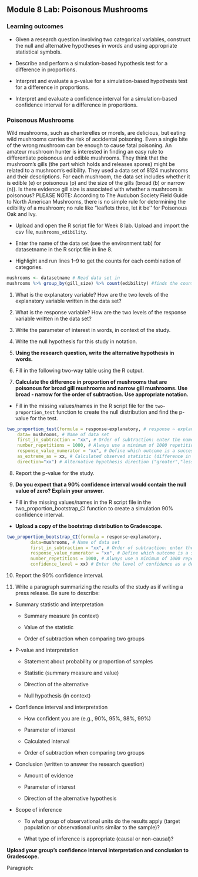 ## Module 8 Lab:  Poisonous Mushrooms 

\setstretch{1}

### Learning outcomes

* Given a research question involving two categorical variables, construct the null and alternative hypotheses
  in words and using appropriate statistical symbols.
  
* Describe and perform a simulation-based hypothesis test for a difference in proportions.

* Interpret and evaluate a p-value for a simulation-based hypothesis test for a difference in proportions.

* Interpret and evaluate a confidence interval for a simulation-based confidence interval for a difference in proportions.

### Poisonous Mushrooms

Wild mushrooms, such as chanterelles or morels, are delicious, but eating wild mushrooms carries the risk of accidental poisoning. Even a single bite of the wrong mushroom can be enough to cause fatal poisoning. An amateur mushroom hunter is interested in finding an easy rule to differentiate poisonous and edible mushrooms. They think that the mushroom’s gills (the part which holds and releases spores) might be related to a mushroom’s edibility. They used a data set of 8124 mushrooms and their descriptions. For each mushroom, the data set includes whether it is edible (e) or poisonous (p) and the size of the gills (broad (b) or narrow (n)).  Is there evidence gill size is associated with whether a mushroom is poisonous?  PLEASE NOTE: According to The Audubon Society Field Guide to North American Mushrooms, there is no simple rule for determining the edibility of a mushroom; no rule like "leaflets three, let it be'' for Poisonous Oak and Ivy. 

* Upload and open the R script file for Week 8 lab. Upload and import the csv file, `mushrooms_edibility`. 

* Enter the name of the data set (see the environment tab) for datasetname in the R script file in line 8. 

* Highlight and run lines 1--9 to get the counts for each combination of categories.

```r
mushrooms <- datasetname # Read data set in
mushrooms %>% group_by(gill_size) %>% count(edibility) #finds the counts in each group
```

1. What is the explanatory variable?  How are the two levels of the explanatory variable written in the data set?

\vspace{0.5in}

2. What is the response variable? How are the two levels of the response variable written in the data set?

\vspace{0.5in}

3. Write the parameter of interest in words, in context of the study.

\vspace{1in}

4.  Write the null hypothesis for this study in notation.

\vspace{0.25in}

\newpage

5.  **Using the research question, write the alternative hypothesis in words.**

\vspace{1in}

6. Fill in the following two-way table using the R output.

\begin{center}
\begin{tabular}{|c|c|c|c|}\hline
& \multicolumn{2}{|c|}{\textbf{Gill Size}} & \\ \hline
\textbf{Edibility} & \hspace{0.35in} Broad (b) \hspace{0.35in} & \hspace{0.35in} Narrow (n) \hspace{0.35in} & \hspace{0.35in} Total \hspace{0.35in} \\ \hline
 Poisonous (p) & & & \\ 
 & & & \\ \hline
Edible (e) & & & \\ 
 & & & \\ \hline
 Total & & & \\ 
 & & & \\ \hline
\end{tabular}
\end{center}

7. **Calculate the difference in proportion of mushrooms that are poisonous for broad gill mushrooms and narrow gill mushrooms.  Use broad - narrow for the order of subtraction.  Use appropriate notation.**

\vspace{0.8in}

<!-- Use the provided R script file to create a segmented bar plot of the data.  Make sure to title your plot.  Highlight and run lines 14--20. -->

<!-- ```{r, out.width="60%", echo=TRUE, eval=FALSE} -->
<!-- injuries %>% # Data set piped into... -->
<!--   ggplot(aes(x = Injury.Site, fill = Lethal)) +   # This specifies the variables -->
<!--   geom_bar(stat = "count", position = "fill") +  # Tell it to make a stacked bar plot -->
<!--   labs(title = "Title",  # Make sure to title your plot  -->
<!--        x = "Location of Injury",   # Label the x axis -->
<!--        y = "") +  # Remove y axis label -->
<!--   scale_fill_grey()  # Make figure black and white -->
<!-- ``` -->
<!-- 7.  Based on the plot does there appear to be an association between the variables?  Explain your answer. -->



* Fill in the missing values/names in the R script file for the `two-proportion_test` function to create the null distribution and find the p-value for the test.

```r
two_proportion_test(formula = response~explanatory, # response ~ explanatory
    data= mushrooms, # Name of data set
    first_in_subtraction = "xx", # Order of subtraction: enter the name of Group 1
    number_repetitions = 1000, # Always use a minimum of 1000 repetitions
    response_value_numerator = "xx", # Define which outcome is a success 
    as_extreme_as = xx, # Calculated observed statistic (difference in sample proportions)
    direction="xx") # Alternative hypothesis direction ("greater","less","two-sided")
```

8.  Report the p-value for the study.

\vspace{0.2in}

9.  **Do you expect that a 90\% confidence interval would contain the null value of zero?  Explain your answer.**

\vspace{0.8in}

\newpage

* Fill in the missing values/names in the R script file in the two_proportion_bootstrap_CI function to create a simulation 90\% confidence interval.  

* **Upload a copy of the bootstrap distribution to Gradescope.**

```r
two_proportion_bootstrap_CI(formula = response~explanatory, 
         data=mushrooms, # Name of data set
         first_in_subtraction = "xx", # Order of subtraction: enter the name of Group 1
         response_value_numerator = "xx", # Define which outcome is a success 
         number_repetitions = 1000, # Always use a minimum of 1000 repetitions
         confidence_level = xx) # Enter the level of confidence as a decimal
```

10. Report the 90\% confidence interval.

\vspace{0.2in}

11.  Write a paragraph summarizing the results of the study as if writing a press release.  Be sure to describe:

* Summary statistic and interpretation

    * Summary measure (in context)
    
    * Value of the statistic 
    
    * Order of subtraction when comparing two groups

* P-value and interpretation

    * Statement about probability or proportion of samples
    
    * Statistic (summary measure and value)
    
    * Direction of the alternative 
    
    * Null hypothesis (in context) 


* Confidence interval and interpretation

    * How confident you are (e.g., 90%, 95%, 98%, 99%)
    
    * Parameter of interest
    
    * Calculated interval
    
    * Order of subtraction when comparing two groups


* Conclusion (written to answer the research question)

    * Amount of evidence
    
    * Parameter of interest 
    
    * Direction of the alternative hypothesis


* Scope of inference

    * To what group of observational units do the results apply (target population or observational units similar to the sample)?
	
    * What type of inference is appropriate (causal or non-causal)?

**Upload your group's confidence interval interpretation and conclusion to Gradescope.** 

\newpage

Paragraph:

\newpage


